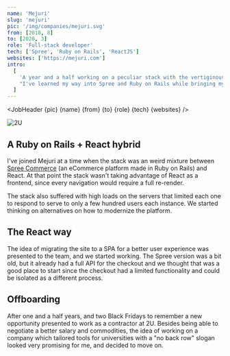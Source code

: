 ```yaml
---
name: 'Mejuri'
slug: 'mejuri'
pic: '/img/companies/mejuri.svg'
from: [2018, 8]
to: [2020, 3]
role: 'Full-stack developer'
tech: ['Spree', 'Ruby on Rails', 'ReactJS']
websites: ['https://mejuri.com']
intro:
  [
    'A year and a half working on a peculiar stack with the vertiginous experience of surviving two anecdotic black fridays.',
    "I've learned my way into Spree and Ruby on Rails while bringing my knowledge on React to the equation.",
  ]
---
```


<script context="module">
  '$lib/components'; export {JobHeader};
</script>

<JobHeader {pic} {name} {from} {to} {role} {tech} {websites} />

<MacFrame shadowBottom>
  <img src="/img/jobs/mejuri-screenshot.webp" alt="2U" />
</MacFrame>

## A Ruby on Rails + React hybrid

I've joined Mejuri at a time when the stack was an weird mixture between [Spree Commerce](https://spreecommerce.org) (an eCommerce platform made in Ruby on Rails) and React. At that point the stack wasn't taking advantage of React as a frontend, since every navigation would require a full re-render.

The stack also suffered with high loads on the servers that limited each one to respond to serve to only a few hundred users each instance. We started thinking on alternatives on how to modernize the platform.

## The React way

The idea of migrating the site to a SPA for a better user experience was presented to the team, and we started working. The Spree version was a bit old, but it already had a full API for the checkout and we thought that was a good place to start since the checkout had a limited functionality and could be isolated as a different process.

## Offboarding

After one and a half years, and two Black Fridays to remember a new opportunity presented to work as a contractor at 2U. Besides being able to negotiate a better salary and commodities, the idea of working on a company which tailored tools for universities with a "no back row" slogan looked very promising for me, and decided to move on.
